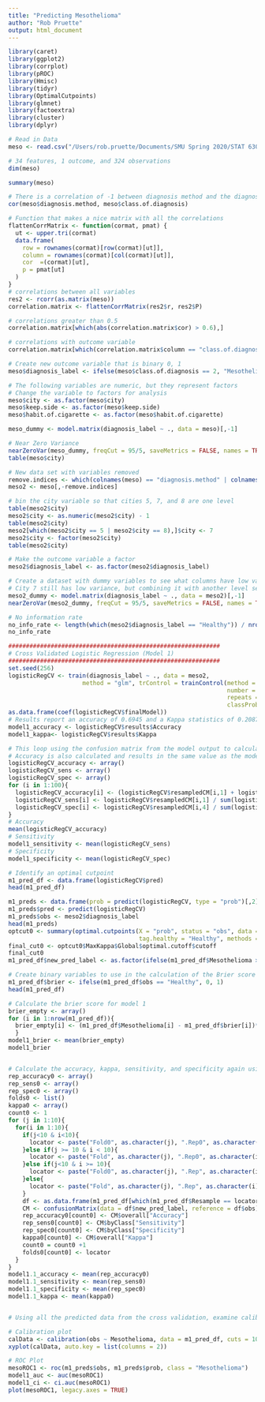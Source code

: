 ```yaml
---
title: "Predicting Mesothelioma"
author: "Rob Pruette"
output: html_document
---
```


```r
library(caret)
library(ggplot2)
library(corrplot)
library(pROC)
library(Hmisc)
library(tidyr)
library(OptimalCutpoints)
library(glmnet)
library(factoextra)
library(cluster)
library(dplyr)
```

```r
# Read in Data
meso <- read.csv("/Users/rob.pruette/Documents/SMU Spring 2020/STAT 6302/Final Project/MesotheliomaData.csv")

# 34 features, 1 outcome, and 324 observations
dim(meso)
```

```r
summary(meso)
```

```r
# There is a correlation of -1 between diagnosis method and the diagnosis outcome
cor(meso$diagnosis.method, meso$class.of.diagnosis)
```

```r
# Function that makes a nice matrix with all the correlations
flattenCorrMatrix <- function(cormat, pmat) {
  ut <- upper.tri(cormat)
  data.frame(
    row = rownames(cormat)[row(cormat)[ut]],
    column = rownames(cormat)[col(cormat)[ut]],
    cor  =(cormat)[ut],
    p = pmat[ut]
  )
}
# correlations between all variables
res2 <- rcorr(as.matrix(meso))
correlation.matrix <- flattenCorrMatrix(res2$r, res2$P)

# correlations greater than 0.5
correlation.matrix[which(abs(correlation.matrix$cor) > 0.6),]

# correlations with outcome variable
correlation.matrix[which(correlation.matrix$column == "class.of.diagnosis"),]
```

```r
# Create new outcome variable that is binary 0, 1
meso$diagnosis_label <- ifelse(meso$class.of.diagnosis == 2, "Mesothelioma", "Healthy")

# The following variables are numeric, but they represent factors
# Change the variable to factors for analysis
meso$city <- as.factor(meso$city)
meso$keep.side <- as.factor(meso$keep.side)
meso$habit.of.cigarette <- as.factor(meso$habit.of.cigarette)

meso_dummy <- model.matrix(diagnosis_label ~ ., data = meso)[,-1]

# Near Zero Variance
nearZeroVar(meso_dummy, freqCut = 95/5, saveMetrics = FALSE, names = TRUE)
table(meso$city)
```
```r
# New data set with variables removed
remove.indices <- which(colnames(meso) == "diagnosis.method" | colnames(meso) == "class.of.diagnosis" | colnames(meso) == "type.of.MM")
meso2 <- meso[,-remove.indices]

# bin the city variable so that cities 5, 7, and 8 are one level
table(meso2$city)
meso2$city <- as.numeric(meso2$city) - 1
table(meso2$city)
meso2[which(meso2$city == 5 | meso2$city == 8),]$city <- 7
meso2$city <- factor(meso2$city)
table(meso2$city)

# Make the outcome variable a factor
meso2$diagnosis_label <- as.factor(meso2$diagnosis_label)
```

```r
# Create a dataset with dummy variables to see what columns have low variance
# City 7 still has low variance, but combining it with another level seems questionable
meso2_dummy <- model.matrix(diagnosis_label ~ ., data = meso2)[,-1]
nearZeroVar(meso2_dummy, freqCut = 95/5, saveMetrics = FALSE, names = TRUE)

# No information rate
no_info_rate <- length(which(meso2$diagnosis_label == "Healthy")) / nrow(meso2)
no_info_rate
```

```r
############################################################
# Cross Validated Logistic Regression (Model 1)
############################################################
set.seed(256)
logisticRegCV <- train(diagnosis_label ~ ., data = meso2,
                     method = "glm", trControl = trainControl(method = "repeatedcv",
                                                              number = 10,
                                                              repeats = 10, savePredictions = TRUE,
                                                              classProbs = TRUE))
as.data.frame(coef(logisticRegCV$finalModel))
# Results report an accuracy of 0.6945 and a Kappa statistics of 0.2087
model1_accuracy <- logisticRegCV$results$Accuracy
model1_kappa<- logisticRegCV$results$Kappa

# This loop using the confusion matrix from the model output to calculate sensitivity and specificity.
# Accuracy is also calculated and results in the same value as the model results ouput
logisticRegCV_accuracy <- array()
logisticRegCV_sens <- array()
logisticRegCV_spec <- array()
for (i in 1:100){
  logisticRegCV_accuracy[i] <- (logisticRegCV$resampledCM[i,1] + logisticRegCV$resampledCM[i,4]) / sum(logisticRegCV$resampledCM[i,1:4])
  logisticRegCV_sens[i] <- logisticRegCV$resampledCM[i,1] / sum(logisticRegCV$resampledCM[i,c(1,3)])
  logisticRegCV_spec[i] <- logisticRegCV$resampledCM[i,4] / sum(logisticRegCV$resampledCM[i,c(2,4)])
}
# Accuracy
mean(logisticRegCV_accuracy)
# Sensitivity
model1_sensitivity <- mean(logisticRegCV_sens)
# Specificity
model1_specificity <- mean(logisticRegCV_spec)

# Identify an optimal cutpoint
m1_pred_df <- data.frame(logisticRegCV$pred)
head(m1_pred_df)

m1_preds <- data.frame(prob = predict(logisticRegCV, type = "prob")[,2])
m1_preds$pred <- predict(logisticRegCV)
m1_preds$obs <- meso2$diagnosis_label
head(m1_preds)
optcut0 <- summary(optimal.cutpoints(X = "prob", status = "obs", data = m1_preds, 
                                     tag.healthy = "Healthy", methods = "MaxKappa"))
final_cut0 <- optcut0$MaxKappa$Global$optimal.cutoff$cutoff
final_cut0
m1_pred_df$new_pred_label <- as.factor(ifelse(m1_pred_df$Mesothelioma > final_cut0, "Mesothelioma", "Healthy"))

# Create binary variables to use in the calculation of the Brier score
m1_pred_df$brier <- ifelse(m1_pred_df$obs == "Healthy", 0, 1)
head(m1_pred_df)

# Calculate the brier score for model 1
brier_empty <- array()
for (i in 1:nrow(m1_pred_df)){
  brier_empty[i] <- (m1_pred_df$Mesothelioma[i] - m1_pred_df$brier[i])**2
  }
model1_brier <- mean(brier_empty)
model1_brier


# Calculate the accuracy, kappa, sensitivity, and specificity again using the new cutpoint
rep_accuracy0 <- array()
rep_sens0 <- array()
rep_spec0 <- array()
folds0 <- list()
kappa0 <- array()
count0 <- 1
for (j in 1:10){
  for(i in 1:10){
    if(j<10 & i<10){
      locator <- paste("Fold0", as.character(j), ".Rep0", as.character(i), sep = "")
    }else if(j >= 10 & i < 10){
      locator <- paste("Fold", as.character(j), ".Rep0", as.character(i), sep = "")
    }else if(j<10 & i >= 10){
      locator <- paste("Fold0", as.character(j), ".Rep", as.character(i), sep = "")
    }else{
      locator <- paste("Fold", as.character(j), ".Rep", as.character(i), sep = "")
    }
    df <- as.data.frame(m1_pred_df[which(m1_pred_df$Resample == locator), ])
    CM <- confusionMatrix(data = df$new_pred_label, reference = df$obs)
    rep_accuracy0[count0] <- CM$overall["Accuracy"]
    rep_sens0[count0] <- CM$byClass["Sensitivity"]
    rep_spec0[count0] <- CM$byClass["Specificity"]
    kappa0[count0] <- CM$overall["Kappa"]
    count0 = count0 +1
    folds0[count0] <- locator
  }
}
model1.1_accuracy <- mean(rep_accuracy0)
model1.1_sensitivity <- mean(rep_sens0)
model1.1_specificity <- mean(rep_spec0)
model1.1_kappa <- mean(kappa0)


# Using all the predicted data from the cross validation, examine calibration plot and ROC plot

# Calibration plot
calData <- calibration(obs ~ Mesothelioma, data = m1_pred_df, cuts = 10, class = "Mesothelioma")
xyplot(calData, auto.key = list(columns = 2))

# ROC Plot
mesoROC1 <- roc(m1_preds$obs, m1_preds$prob, class = "Mesothelioma")
model1_auc <- auc(mesoROC1)
model1_ci <- ci.auc(mesoROC1)
plot(mesoROC1, legacy.axes = TRUE)
```

